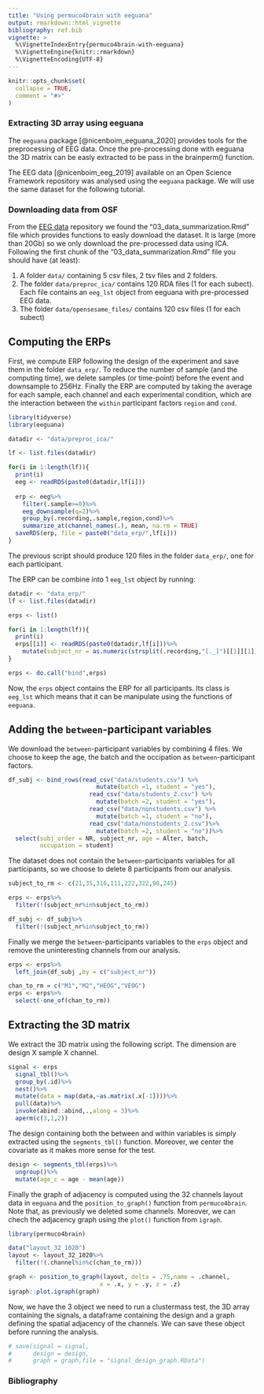 ```yaml
---
title: "Using permuco4brain with eeguana"
output: rmarkdown::html_vignette
bibliography: ref.bib
vignette: >
  %\VignetteIndexEntry{permuco4brain-with-eeguana}
  %\VignetteEngine{knitr::rmarkdown}
  %\VignetteEncoding{UTF-8}
---
```


```r
knitr::opts_chunk$set(
  collapse = TRUE,
  comment = "#>"
)
```


### Extracting 3D array using eeguana

The `eeguana` package [@nicenboim_eeguana_2020] provides tools for the preprocessing of EEG data. Once the pre-processing done with eeguana the 3D matrix can be easly extracted to be pass in the brainperm() function.

The EEG data [@nicenboim_eeg_2019] available on an Open Science Framework repository was analysed using the `eeguana` package. We will use the same dataset for the following tutorial.

### Downloading data from OSF

From the [EEG data](https://osf.io/ut7xq/) repository we found the "03_data_summarization.Rmd" file which provides functions to easly download the dataset. It is large (more than 20Gb) so we only download the pre-processed data using ICA. Following the first chunk of the "03_data_summarization.Rmd" file you should have (at least):

1. A folder `data/` containing 5 csv files, 2 tsv files and 2 folders. 
2. The folder `data/preproc_ica/` contains 120 RDA files (1 for each subect). Each file contains an `eeg_lst` object from eeguana with pre-processed EEG data.
3. The folder `data/opensesame_files/` contains 120 csv files (1 for each subect)


## Computing the ERPs

First, we compute ERP following the design of the experiment and save them in the folder `data_erp/`. To reduce the number of sample (and the computing time), we delete samples (or time-point) before the event and downsample to 256Hz. Finally the ERP are computed by taking the average for each sample, each channel and each experimental condition, which are the interaction between the `within` participant factors `region` and `cond`.


```r
library(tidyverse)
library(eeguana)

datadir <- "data/preproc_ica/"

lf <- list.files(datadir)

for(i in 1:length(lf)){
  print(i)
  eeg <- readRDS(paste0(datadir,lf[i]))
  
  erp <- eeg%>%
    filter(.sample>=0)%>%
    eeg_downsample(q=2)%>%
    group_by(.recording,.sample,region,cond)%>%
    summarize_at(channel_names(.), mean, na.rm = TRUE)
  saveRDS(erp, file = paste0("data_erp/",lf[i]))
}
```

The previous script should produce 120 files in the folder `data_erp/`, one for each participant.

The ERP can be combine into 1 `eeg_lst` object by running:

```r
datadir <- "data_erp/"
lf <- list.files(datadir)

erps <- list()

for(i in 1:length(lf)){
  print(i)
  erps[[i]] <- readRDS(paste0(datadir,lf[i]))%>%
    mutate(subject_nr = as.numeric(strsplit(.recording,"[._]")[[1]][1]))
}

erps <- do.call("bind",erps)
```

Now, the `erps` object contains the ERP for all participants. Its class is `eeg_lst` which means that it can be manipulate using the functions of `eeguana`.

## Adding the `between`-participant variables

We download the `between`-participant variables by combining 4 files. We choose to keep the age, the batch and the occipation as `between`-participant factors. 

```r
df_subj <- bind_rows(read_csv("data/students.csv") %>%
                         mutate(batch =1, student = "yes"),
                       read_csv("data/students_2.csv") %>%
                         mutate(batch =2, student = "yes"),
                       read_csv("data/nonstudents.csv") %>%
                         mutate(batch =1, student = "no"),
                       read_csv("data/nonstudents_2.csv")%>%
                         mutate(batch =2, student = "no"))%>%
  select(subj_order = NR, subject_nr, age = Alter, batch, 
         occupation = student)
```


The dataset does not contain the `between`-participants variables for all participants, so we choose to delete 8 participants from our analysis. 


```r
subject_to_rm <- c(21,35,316,111,222,322,98,245)

erps <- erps%>%
  filter(!(subject_nr%in%subject_to_rm))

df_subj <- df_subj%>%
  filter(!(subject_nr%in%subject_to_rm))
```

Finally we merge the `between`-participants variables to the `erps` object and remove the uninteresting channels from our analysis.

```r
erps <- erps%>%
  left_join(df_subj ,by = c("subject_nr"))

chan_to_rm = c("M1","M2","HEOG","VEOG")
erps <- erps%>%
  select(-one_of(chan_to_rm))
```

## Extracting the 3D matrix

We extract the 3D matrix using the following script. The dimension are design X sample X channel.

```r
signal <- erps
  signal_tbl()%>%
  group_by(.id)%>%
  nest()%>%
  mutate(data = map(data,~as.matrix(.x[-1])))%>%
  pull(data)%>%
  invoke(abind::abind,.,along = 3)%>%
  aperm(c(3,1,2))
```

The design containing both the between and within variables is simply extracted using the `segments_tbl()` function. Moreover, we center the covariate as it makes more sense for the test.

```r
design <- segments_tbl(erps)%>%
  ungroup()%>%
  mutate(age_c = age - mean(age))
```


Finally the graph of adjacency is computed using the 32 channels layout data in `eeguana` and the `position_to_graph()` function from `permuco4brain`. Note that, as previously we deleted some channels. Moreover, we can chech the adjacency graph using the `plot()` function from `igraph`.

```r
library(permuco4brain)

data("layout_32_1020")
layout <- layout_32_1020%>%
  filter(!(.channel%in%c(chan_to_rm)))

graph <- position_to_graph(layout, delta = .75,name = .channel,
                          x = .x, y = .y, z = .z)
igraph::plot.igraph(graph)
```

Now, we have the 3 object we need to run a clustermass test, the 3D array containing the signals, a dataframe containing the design and a graph defining the spatial adjacency of the channels. We can save these object before running the analysis.

```r
# save(signal = signal,
#      design = design,
#      graph = graph,file = "signal_design_graph.RData")
```

### Bibliography

